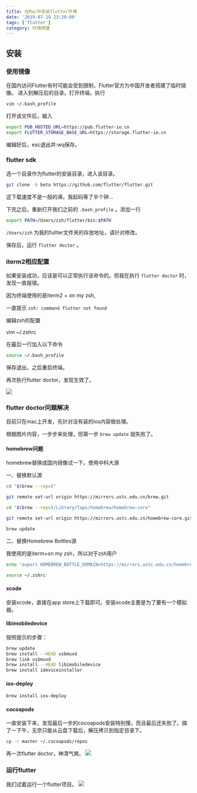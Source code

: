 ```yaml
---
title: 在Mac中安装flutter环境
date: '2019-07-19 23:20:00'
tags: ['flutter']
category: 环境搭建
---
```


## 安装

### 使用镜像

在国内访问Flutter有时可能会受到限制，Flutter官方为中国开发者搭建了临时镜像。
进入到解压后的目录。打开终端，执行

``` bash
vim ~/.bash_profile
```

打开该文件后，输入
```bash
export PUB_HOSTED_URL=https://pub.flutter-io.cn
export FLUTTER_STORAGE_BASE_URL=https://storage.flutter-io.cn
```

编辑好后，esc退出并:wq保存。

### flutter sdk

选一个目录作为flutter的安装目录，进入该目录。
```bash
git clone -b beta https://github.com/flutter/flutter.git
```

这下载速度不是一般的满，我起码等了半个钟...

下完之后，重新打开我们之前的 `.bash_profile` 。添加一行
```bash
export PATH=/Users/zzh/flutter/bin:$PATH
```
 `/Users/zzh` 为我的fullter文件夹的存放地址，请针对修改。

保存后，运行 `flutter doctor` 。

### iterm2相应配置

如果安装成功，应该是可以正常执行该命令的。但我在执行 `flutter doctor` 时，发现一直报错。

因为终端使用的是iterm2 + on my zsh, 

一直提示 `zsh: command flutter not found` 

编辑zsh的配置

vim ~/.zshrc

在最后一行加入以下命令
```bash
source ~/.bash_profile
```

保存退出，之后重启终端。

再次执行flutter doctor，发现生效了。

![](/images/20190719flutter/1.png)

### flutter doctor问题解决

目前只在mac上开发，先针对没有装的ios内容做处理。

根据图片内容，一步步来处理，但第一步 `brew update` 就失败了。

#### homebrew问题

homebrew替换成国内镜像试一下。使用中科大源

 一、替换默认源
```bash
cd "$(brew --repo)"

git remote set-url origin https://mirrors.ustc.edu.cn/brew.git

cd "$(brew --repo)/Library/Taps/homebrew/homebrew-core"

git remote set-url origin https://mirrors.ustc.edu.cn/homebrew-core.git

brew update
```

二、替换Homebrew Bottles源

我使用的是iterm+on my zsh，所以对于zsh用户

```bash
echo 'export HOMEBREW_BOTTLE_DOMAIN=https://mirrors.ustc.edu.cn/homebrew-bottles' >> ~/.zshrc

source ~/.zshrc
```

#### xcode

安装xcode，直接在app store上下载即可。安装xcode主要是为了要有一个模拟器。

#### libimobiledevice

按照提示的步骤：
```bash
brew update
brew install --HEAD usbmuxd
brew link usbmuxd
brew install --HEAD libimobiledevice
brew install ideviceinstaller
```

#### ios-deploy

```bash
brew install ios-deploy
```

#### cocoapods

一直安装下来，发现最后一步的cocoapods安装特别慢，而且最后还失败了。搞了一下午，无奈只能从云盘下载后，解压拷贝到指定目录下。
```bash
cp -r master ~/.cocoapods/repos
```

再一次flutter doctor，神清气爽。
![](/images/20190719flutter/2.png)

### 运行flutter

我们试着运行一个flutter项目。
![](/images20190719flutter/3.png)

